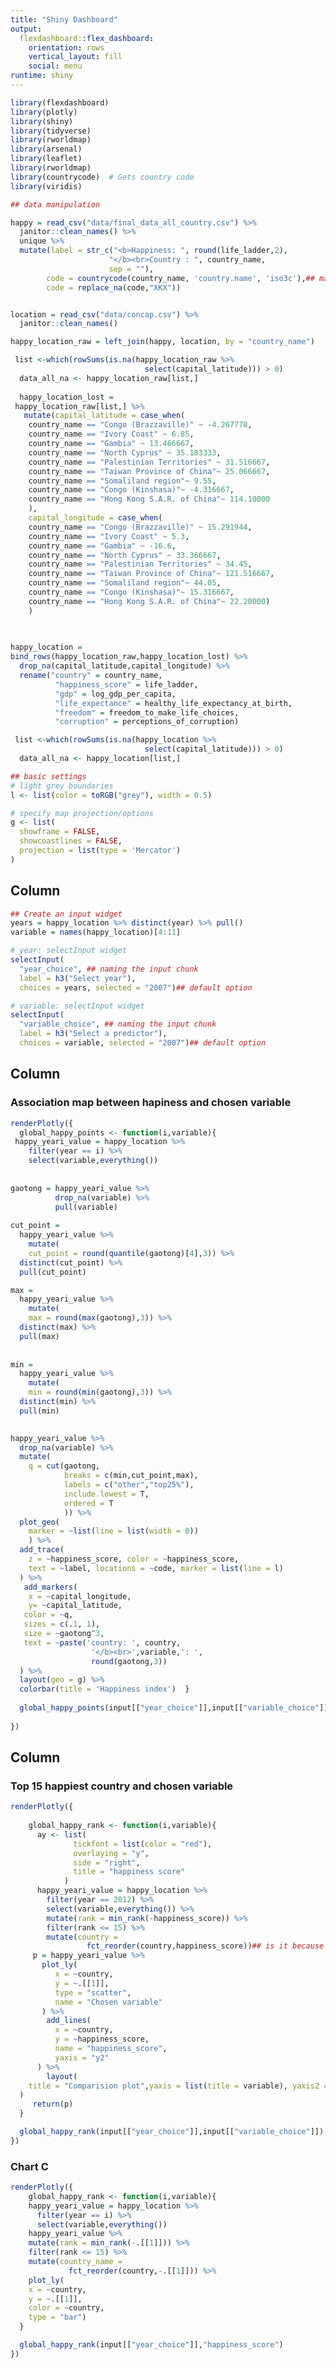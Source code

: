 ```yaml
---
title: "Shiny Dashboard"
output: 
  flexdashboard::flex_dashboard:
    orientation: rows
    vertical_layout: fill
    social: menu
runtime: shiny
---
```



```r
library(flexdashboard)
library(plotly)
library(shiny)
library(tidyverse)
library(rworldmap)
library(arsenal)
library(leaflet)
library(rworldmap) 
library(countrycode)  # Gets country code 
library(viridis)

## data manipulation

happy = read_csv("data/final_data_all_country.csv") %>% 
  janitor::clean_names() %>% 
  unique %>% 
  mutate(label = str_c("<b>Happiness: ", round(life_ladder,2), 
                      "</b><br>Country : ", country_name,
                      sep = ""),
        code = countrycode(country_name, 'country.name', 'iso3c'),## match code
        code = replace_na(code,"XKX"))


location = read_csv("data/concap.csv") %>% 
  janitor::clean_names() 

happy_location_raw = left_join(happy, location, by = "country_name")

 list <-which(rowSums(is.na(happy_location_raw %>% 
                              select(capital_latitude))) > 0)
  data_all_na <- happy_location_raw[list,] 
 
  happy_location_lost =  
 happy_location_raw[list,] %>% 
   mutate(capital_latitude = case_when(
    country_name == "Congo (Brazzaville)" ~ -4.267778,
    country_name == "Ivory Coast" ~ 6.85,
    country_name == "Gambia" ~ 13.466667,
    country_name == "North Cyprus" ~ 35.183333,
    country_name == "Palestinian Territories" ~ 31.516667,
    country_name == "Taiwan Province of China"~ 25.066667,
    country_name == "Somaliland region"~ 9.55,
    country_name == "Congo (Kinshasa)"~ -4.316667,
    country_name == "Hong Kong S.A.R. of China"~ 114.10000
    ),
    capital_longitude = case_when(
    country_name == "Congo (Brazzaville)" ~ 15.291944,
    country_name == "Ivory Coast" ~ 5.3,
    country_name == "Gambia" ~ -16.6,
    country_name == "North Cyprus" ~ 33.366667,
    country_name == "Palestinian Territories" ~ 34.45,
    country_name == "Taiwan Province of China"~ 121.516667,
    country_name == "Somaliland region"~ 44.05,
    country_name == "Congo (Kinshasa)"~ 15.316667,
    country_name == "Hong Kong S.A.R. of China"~ 22.20000)
    ) 
  

    
happy_location = 
bind_rows(happy_location_raw,happy_location_lost) %>% 
  drop_na(capital_latitude,capital_longitude) %>% 
  rename("country" = country_name,
          "happiness_score" = life_ladder,
          "gdp" = log_gdp_per_capita,
          "life_expectance" = healthy_life_expectancy_at_birth,
          "freedom" = freedom_to_make_life_choices,
          "corruption" = perceptions_of_corruption) 

 list <-which(rowSums(is.na(happy_location %>% 
                              select(capital_latitude))) > 0)
  data_all_na <- happy_location[list,]

## basic settings
# light grey boundaries
l <- list(color = toRGB("grey"), width = 0.5)

# specify map projection/options
g <- list(
  showframe = FALSE,
  showcoastlines = FALSE,
  projection = list(type = 'Mercator')
)
```

Column {.sidebar}
-----------------------------------------------------------------------

```r
## Create an input widget
years = happy_location %>% distinct(year) %>% pull()
variable = names(happy_location)[4:11]

# year: selectInput widget
selectInput(
  "year_choice", ## naming the input chunk
  label = h3("Select year"), 
  choices = years, selected = "2007")## default option

# variable: selectInput widget
selectInput(
  "variable_choice", ## naming the input chunk
  label = h3("Select a predictor"), 
  choices = variable, selected = "2007")## default option

```



Column {data-width=650}
-----------------------------------------------------------------------
### Association map between hapiness and chosen variable

```r
renderPlotly({ 
  global_happy_points <- function(i,variable){
 happy_yeari_value = happy_location %>% 
    filter(year == i) %>% 
    select(variable,everything())
  
  
gaotong = happy_yeari_value %>% 
          drop_na(variable) %>% 
          pull(variable)
  
cut_point = 
  happy_yeari_value %>% 
    mutate(
    cut_point = round(quantile(gaotong)[4],3)) %>% 
  distinct(cut_point) %>% 
  pull(cut_point)

max = 
  happy_yeari_value %>% 
    mutate(
    max = round(max(gaotong),3)) %>% 
  distinct(max) %>% 
  pull(max)
    
    
min = 
  happy_yeari_value %>% 
    mutate(
    min = round(min(gaotong),3)) %>% 
  distinct(min) %>% 
  pull(min)
    

happy_yeari_value %>% 
  drop_na(variable) %>% 
  mutate(
    q = cut(gaotong,             
            breaks = c(min,cut_point,max),
            labels = c("other","top25%"),
            include.lowest = T,
            ordered = T
            )) %>% 
  plot_geo(
    marker = ~list(line = list(width = 0))
    ) %>%  
  add_trace(
    z = ~happiness_score, color = ~happiness_score,
    text = ~label, locations = ~code, marker = list(line = l)
  ) %>%
   add_markers(
    x = ~capital_longitude,
    y= ~capital_latitude, 
   color = ~q,
   sizes = c(.1, 1),
   size = ~gaotong^3,
   text = ~paste('country: ', country,
                  '</b><br>',variable,': ', 
                  round(gaotong,3))
  ) %>%
  layout(geo = g) %>% 
  colorbar(title = 'Happiness index')  }
  
  global_happy_points(input[["year_choice"]],input[["variable_choice"]])
  
})
```

Column {data-width=350}
-----------------------------------------------------------------------

### Top 15 happiest country and chosen variable

```r
renderPlotly({
  
    global_happy_rank <- function(i,variable){
      ay <- list(
              tickfont = list(color = "red"),
              overlaying = "y",
              side = "right",
              title = "happiness score"
            )
      happy_yeari_value = happy_location %>% 
        filter(year == 2012) %>% 
        select(variable,everything()) %>% 
        mutate(rank = min_rank(-happiness_score)) %>% 
        filter(rank <= 15) %>% 
        mutate(country =
                 fct_reorder(country,happiness_score))## is it because the data is untransmitted?
     p = happy_yeari_value %>% 
       plot_ly(
          x = ~country,
          y = ~.[[1]],
          type = "scatter",
          name = "Chosen variable"
       ) %>% 
        add_lines(
          x = ~country,
          y = ~happiness_score,
          name = "happiness_score",
          yaxis = "y2"
      ) %>% 
        layout(
    title = "Comparision plot",yaxis = list(title = variable), yaxis2 = ay,legend = list(x = 0.1, y = 0.9)
  )
     return(p)
  }

  global_happy_rank(input[["year_choice"]],input[["variable_choice"]])
})
```

### Chart C

```r
renderPlotly({
    global_happy_rank <- function(i,variable){
    happy_yeari_value = happy_location %>% 
      filter(year == i) %>% 
      select(variable,everything())
    happy_yeari_value %>%
    mutate(rank = min_rank(-.[[1]])) %>% 
    filter(rank <= 15) %>% 
    mutate(country_name =
             fct_reorder(country,-.[[1]])) %>% 
    plot_ly(
    x = ~country,
    y = ~.[[1]],
    color = ~country,
    type = "bar")
  }

  global_happy_rank(input[["year_choice"]],"happiness_score")
})
```





